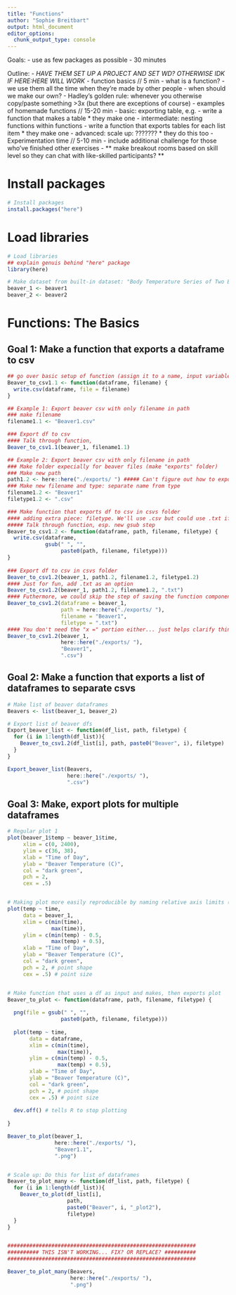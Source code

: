 ```yaml
---
title: "Functions"
author: "Sophie Breitbart"
output: html_document
editor_options: 
  chunk_output_type: console
---
```



Goals:
- use as few packages as possible
- 30 minutes

Outline:
- *HAVE THEM SET UP A PROJECT AND SET WD? OTHERWISE IDK IF HERE:HERE WILL WORK*
- function basics // 5 min
  - what is a function?
  -   we use them all the time when they're made by other people
  - when should we make our own?
    - Hadley's golden rule: whenever you otherwise copy/paste something >3x (but there are exceptions of course)
- examples of homemade functions // 15-20 min
  - basic: exporting table, e.g.
    - write a function that makes a table
    * they make one
  - intermediate: nesting functions within functions
    - write a function that exports tables for each list item
    * they make one
  - advanced: scale up: ???????
    * they do this too
- Experimentation time // 5-10 min
  - include additional challenge for those who've finished other exercises
  - ** make breakout rooms based on skill level so they can chat with like-skilled participants? **
  
  
  
# Install packages 
```r
# Install packages
install.packages("here")
```
# Load libraries
```r
# Load libraries
## explain genuis behind "here" package
library(here)

# Make dataset from built-in dataset: "Body Temperature Series of Two Beavers""
beaver_1 <- beaver1
beaver_2 <- beaver2
```

# Functions: The Basics
## Goal 1: Make a function that exports a dataframe to csv
```r
## go over basic setup of function (assign it to a name, input variables, indenting, returns)
Beaver_to_csv1.1 <- function(dataframe, filename) {
  write.csv(dataframe, file = filename)
}

## Example 1: Export beaver csv with only filename in path
### make filename
filename1.1 <- "Beaver1.csv"

### Export df to csv
#### Talk through function,
Beaver_to_csv1.1(beaver_1, filename1.1)

## Example 2: Export beaver csv with only filename in path
### Make folder expecially for beaver files (make "exports" folder)
### Make new path 
path1.2 <- here::here("./exports/ ") ##### Can't figure out how to export without a space in the filepath so I'm adding on here and later getting rid of it with gsub
### Make new filename and type: separate name from type
filename1.2 <- "Beaver1"
filetype1.2 <- ".csv"

### Make function that exports df to csv in csvs folder
#### adding extra piece: filetype. We'll use .csv but could use .txt if wanted, etc.
##### Talk through function, esp. new gsub step
Beaver_to_csv1.2 <- function(dataframe, path, filename, filetype) {
  write.csv(dataframe,
            gsub(" ", "",
                 paste0(path, filename, filetype)))
}
  
### Export df to csv in csvs folder
Beaver_to_csv1.2(beaver_1, path1.2, filename1.2, filetype1.2)
#### Just for fun, add .txt as an option
Beaver_to_csv1.2(beaver_1, path1.2, filename1.2, ".txt")
#### Futhermore, we could skip the step of saving the function components to individual variables and could input it all on the fly here
Beaver_to_csv1.2(dataframe = beaver_1,
                 path = here::here("./exports/ "),
                 filename = "Beaver1",
                 filetype = ".txt")
#### You don't need the "x =" portion either... just helps clarify things
Beaver_to_csv1.2(beaver_1,
                 here::here("./exports/ "),
                 "Beaver1",
                 ".csv")
```

## Goal 2: Make a function that exports a list of dataframes to separate csvs
```r
# Make list of beaver dataframes
Beavers <- list(beaver_1, beaver_2)

# Export list of beaver dfs
Export_beaver_list <- function(df_list, path, filetype) {
  for (i in 1:length(df_list)){
    Beaver_to_csv1.2(df_list[i], path, paste0("Beaver", i), filetype)
  }
}

Export_beaver_list(Beavers, 
                   here::here("./exports/ "),
                   ".csv")
```

## Goal 3: Make, export plots for multiple dataframes
```r
# Regular plot 1
plot(beaver_1$temp ~ beaver_1$time,
     xlim = c(0, 2400),
     ylim = c(36, 38),
     xlab = "Time of Day",
     ylab = "Beaver Temperature (C)",
     col = "dark green",
     pch = 2,
     cex = .5)


# Making plot more easily reproducible by naming relative axis limits (vs absolute, for instance)
plot(temp ~ time,
     data = beaver_1,
     xlim = c(min(time),
              max(time)),
     ylim = c(min(temp) - 0.5,
              max(temp) + 0.5),
     xlab = "Time of Day",
     ylab = "Beaver Temperature (C)",
     col = "dark green",
     pch = 2, # point shape
     cex = .5) # point size


# Make function that uses a df as input and makes, then exports plot
Beaver_to_plot <- function(dataframe, path, filename, filetype) {
  
  png(file = gsub(" ", "",
                 paste0(path, filename, filetype)))
  
  plot(temp ~ time,
       data = dataframe,
       xlim = c(min(time),
                max(time)),
       ylim = c(min(temp) - 0.5,
                max(temp) + 0.5),
       xlab = "Time of Day",
       ylab = "Beaver Temperature (C)",
       col = "dark green",
       pch = 2, # point shape
       cex = .5) # point size
  
  dev.off() # tells R to stop plotting
  
}

Beaver_to_plot(beaver_1,
               here::here("./exports/ "),
               "Beaver1.1",
               ".png")


# Scale up: Do this for list of dataframes
Beaver_to_plot_many <- function(df_list, path, filetype) {
  for (i in 1:length(df_list)){
    Beaver_to_plot(df_list[i],
                   path,
                   paste0("Beaver", i, "_plot2"),
                   filetype)
  }
}


############################################################
########## THIS ISN'T WORKING... FIX? OR REPLACE? ##########
############################################################

Beaver_to_plot_many(Beavers,
                    here::here("./exports/ "),
                    ".png")

```

